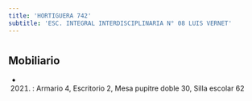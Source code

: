 ```yaml
---
title: 'HORTIGUERA 742'
subtitle: 'ESC. INTEGRAL INTERDISCIPLINARIA N° 08 LUIS VERNET'
---
```


#


## Mobiliario

*  (2021) : Armario 4, Escritorio 2, Mesa pupitre doble 30, Silla escolar 62 



